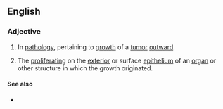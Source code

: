 ==English==

===Adjective===
{{en-adj|-}}

# {{lb|en|pathology}} In [[pathology]], pertaining to [[growth]] of a [[tumor]] [[outward]].
# The [[proliferating]] on the [[exterior]] or surface [[epithelium]] of an [[organ]] or other structure in which the growth originated.

====See also====
* {{l|en|endophytic}}
